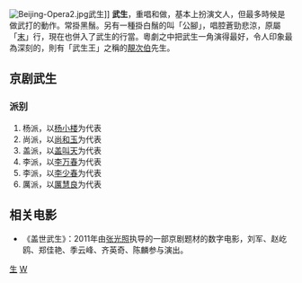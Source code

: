 {{unreferenced|time=2012-4-23}}

[[File:Beijing-Opera2.jpg|right]]武生]]
'''武生'''，重唱和做，基本上扮演文人，但最多時候是做武打的動作。常掛黑鬚。另有一種掛白鬚的叫「公腳」，唱腔蒼勁悲涼，原屬「[[末|末]]」行，現在也併入了武生的行當。粵劇之中把武生一角演得最好，令人印象最為深刻的，則有「武生王」之稱的[[靚次伯|靚次伯]]先生。

== 京剧武生 ==
=== 派别 ===
# 杨派，以[[杨小楼|杨小楼]]为代表
# 尚派，以[[尚和玉|尚和玉]]为代表
# 盖派，以[[盖叫天|盖叫天]]为代表
# 李派，以[[李万春|李万春]]为代表
# 李派，以[[李少春|李少春]]为代表
# 厲派，以[[厲慧良|厲慧良]]为代表

==相关电影==
* 《盖世武生》：2011年由[[张光照|张光照]]执导的一部京剧题材的数字电影，刘军、赵屹鸥、郑佳艳、季云峰、齐英奇、陈麟参与演出。

{{戏剧小作品}}

{{行當}}

[[Category:行当|生]]
[[Category:戏曲演员角色称谓|W]]